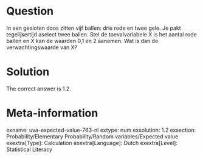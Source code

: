 Question
========

In een gesloten doos zitten vijf ballen: drie rode en twee gele. Je pakt tegelijkertijd aselect twee ballen. Stel de toevalvariabele X is het aantal rode ballen en X kan de waarden 0,1 en 2 aanemen. Wat is dan de verwachtingswaarde van X? 

Solution
========

The correct answer is 1.2.

Meta-information
================
exname: uva-expected-value-763-nl 
extype: num 
exsolution: 1.2 
exsection: Probability/Elementary Probability/Random variables/Expected value 
exextra[Type]: Calculation 
exextra[Language]: Dutch 
exextra[Level]: Statistical Literacy 

